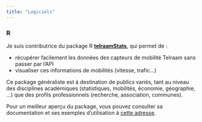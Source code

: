 ```yaml
---
title: "Logiciels"
---
```


### R

Je suis contributrice du package R [**telraamStats**](https://github.com/agistaterre/telraamStats), qui permet de :

- récupérer facilement les données des capteurs de mobilité Telraam sans passer par l'API
- visualiser ces informations de mobilités (vitesse, trafic...)

Ce package généraliste est à destination de publics variés, tant au niveau des disciplines académiques (statistiques, mobilités, économie, géographie, ...) que des profils professionnels (recherche, association, communes).

Pour un meilleur aperçu du package, vous pouvez consulter sa documentation et ses exemples d'utilisation à [cette adresse](https://annuaire.agistaterre.org/telraamStats/).